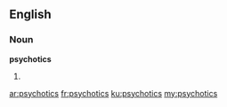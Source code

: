 ==English==

===Noun===
'''psychotics'''

# {{plural of|[[psychotic]]}}

[[ar:psychotics]]
[[fr:psychotics]]
[[ku:psychotics]]
[[my:psychotics]]